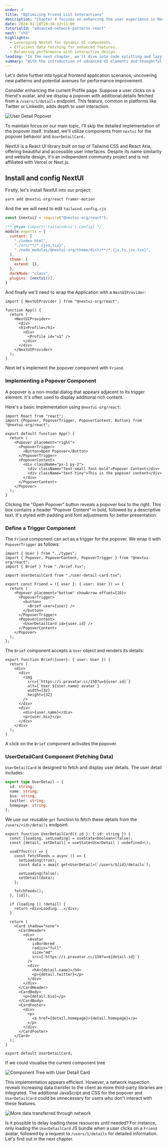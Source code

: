 ```yaml
---
order: 4
title: "Optimizing Friend List Interactions"
description: "Chapter 4 focuses on enhancing the user experience in React applications by implementing a detailed user profile popover. It explores the integration of external UI libraries like NextUI for building interactive features and discusses efficient data fetching strategies."
date: 2024-01-10T19:38:12+11:00
tutorialId: "advanced-network-patterns-react"
next: "ch5"
highlights:
  - Leveraging NextUI for dynamic UI components.
  - Efficient data fetching for enhanced features.
  - Balancing performance with interactive design.
leading: "In the next chapter, we'll dive into code splitting and lazy load to reduce the initial load, that also the foundation of React concurrent we'll learn later."
summary: "With the introduction of advanced UI elements and thoughtful data fetching strategies, this chapter elevates the user experience in React applications, paving the way for more engaging and efficient frontend designs."
---
```

Let's delve further into typical frontend application scenarios, uncovering new patterns and potential avenues for performance improvement.

Consider enhancing the current Profile page. Suppose a user clicks on a friend's avatar, and we display a popover with additional details fetched from a `/users/1/details` endpoint. This feature, common in platforms like Twitter or LinkedIn, adds depth to user interaction.

![User Detail Popover](/tutorials/advanced-network-patterns-react/ch4/user-detail-popover.png)

To maintain focus on our main topic, I'll skip the detailed implementation of the popover itself. Instead, we'll utilize components from `nextui` for the popover behavior and `UserDetailCard.`

<InfoBox>
  NextUI is a React UI library built on top of Tailwind CSS and React Aria, offering beautiful and accessible user interfaces. Despite its name similarity and website design, it's an independent community project and is not affiliated with Vercel or Next.js.
</InfoBox>

## Install and config NextUI

Firstly, let's install NextUI into our project:

```shell
yarn add @nextui-org/react framer-motion
```

And the we will need to edit `tailwind.config.cjs`

```js title="tailwind.config.cjs" {1,8,13,14}
const {nextui} = require("@nextui-org/react");

/** @type {import('tailwindcss').Config} */
module.exports = {
  content: [
    "./index.html",
    "./src/**/*.{jsx,tsx}",
    "./node_modules/@nextui-org/theme/dist/**/*.{js,ts,jsx,tsx}",
  ],
  theme: {
    extend: {},
  },
  darkMode: "class",
  plugins: [nextui()],
}
```

And finally we'll need to wrap the Application with a `NextUIProvider`:

```tsx tilte="App.tsx" {1,5,12}
import { NextUIProvider } from "@nextui-org/react";

function App() {
  return (
    <NextUIProvider>
      <div>
      <h1>Profile</h1>
        <div>
          <Profile id="u1" />
        </div>
      </div>
    </NextUIProvider>
  );
}
```

Next let's implement the popover component with `Friend`.

### Implementing a Popover Component

A popover is a non-modal dialog that appears adjacent to its trigger element. It's often used to display additional rich content.

Here's a basic implementation using `@nextui-org/react`:

```tsx
import React from "react";
import {Popover, PopoverTrigger, PopoverContent, Button} from "@nextui-org/react";

export default function App() {
  return (
    <Popover placement="right">
      <PopoverTrigger>
        <Button>Open Popover</Button>
      </PopoverTrigger>
      <PopoverContent>
        <div className="px-1 py-2">
          <div className="text-small font-bold">Popover Content</div>
          <div className="text-tiny">This is the popover content</div>
        </div>
      </PopoverContent>
    </Popover>
  );
}
```

Clicking the "Open Popover" button reveals a popover box to the right. This box contains a header "Popover Content" in bold, followed by a descriptive text. It's styled with padding and font adjustments for better presentation.

### Define a Trigger Component

The `Friend` component can act as a trigger for the popover. We wrap it with `PopoverTrigger` as follows:

```tsx title="src/friend.tsx"
import { User } from "../types";
import { Popover, PopoverContent, PopoverTrigger } from "@nextui-org/react";
import { Brief } from "./brief.tsx";

import UserDetailCard from "./user-detail-card.tsx";

export const Friend = ({ user }: { user: User }) => {
  return (
    <Popover placement="bottom" showArrow offset={10}>
      <PopoverTrigger>
        <button>
          <Brief user={user} />
        </button>
      </PopoverTrigger>
      <PopoverContent>
        <UserDetailCard id={user.id} />
      </PopoverContent>
    </Popover>
  );
};
```

The `Brief` component accepts a `User` object and renders its details:

```tsx title="src/brief.tsx"
export function Brief({user}: { user: User }) {
  return (
    <div>
      <div>
        <img
          src={`https://i.pravatar.cc/150?u=${user.id}`}
          alt={`User ${user.name} avatar`}
          width={32}
          height={32}
        />
      </div>
      <div>
        <div>{user.name}</div>
        <p>{user.bio}</p>
      </div>
    </div>
  );
}
```

A click on the `Brief` component activates the popover.

### UserDetailCard Component (Fetching Data)

`UserDetailCard` is designed to fetch and display user details. The user detail includes:

```ts title="types.ts"
export type UserDetail = {
  id: string;
  name: string;
  bio: string;
  twitter: string;
  homepage: string;
};
```

We use our reusable `get` function to fetch these details from the `/users/<id>/details` endpoint:


```tsx title="src/user-detail-card.tsx" {5-15}
export function UserDetailCard({ id }: { id: string }) {
  const [loading, setLoading] = useState<boolean>(false);
  const [detail, setDetail] = useState<UserDetail | undefined>();

  useEffect(() => {
    const fetchFeeds = async () => {
      setLoading(true);
      const data = await get<UserDetail>(`/users/${id}/details`);

      setLoading(false);
      setDetail(data);
    };

    fetchFeeds();
  }, [id]);

  if (loading || !detail) {
    return <div>Loading...</div>;
  }

  return (
    <Card shadow="none">
      <CardHeader>
        <div>
          <Avatar
            isBordered
            radius="full"
            size="md"
            src={`https://i.pravatar.cc/150?u=${detail.id}`}
          />
          <div>
            <h4>{detail.name}</h4>
            <p>{detail.twitter}</p>
          </div>
        </div>
      </CardHeader>
      <CardBody>
        <p>{detail.bio}</p>
      </CardBody>
      <CardFooter>
        <div>
          <p>
            <a href={detail.homepage}>{detail.homepage}</a>
          </p>
        </div>
      </CardFooter>
    </Card>
  );
}

export default UserDetailCard;
```

If we could visualise the current component tree

![Component Tree with User Detail Card](/tutorials/advanced-network-patterns-react/ch4/component-tree-user-detail.png)

This implementation appears efficient. However, a network inspection reveals increasing data transfer to the client as more third-party libraries are integrated. The additional JavaScript and CSS for the popover and `UserDetailCard` could be unnecessary for users who don't interact with these features.

![More data transferred through network](/tutorials/advanced-network-patterns-react/ch4/network-inspect-increasing-load.png)

Is it possible to delay loading these resources until needed? For instance, only loading the `UserDetailCard` JS bundle when a user clicks on a `Friend` avatar, followed by a request to `/users/1/details` for detailed information. Let's find out in the next chapter.
